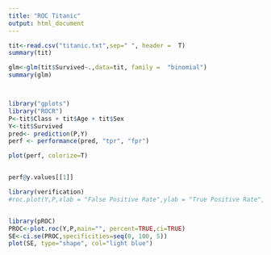 ```yaml
---
title: "ROC Titanic"
output: html_document
---
```


```r

tit<-read.csv("titanic.txt",sep=" ", header =  T)
summary(tit)

glm<-glm(tit$Survived~.,data=tit, family =  "binomial")
summary(glm)



library("gplots")
library("ROCR")
P<-tit$Class + tit$Age + tit$Sex
Y<-tit$Survived
pred<- prediction(P,Y)
perf <- performance(pred, "tpr", "fpr")

plot(perf, colorize=T)


perf@y.values[[1]]

library(verification)
#roc.plot(Y,P,xlab = "False Positive Rate",ylab = "True Positive Rate", main = "", CI = TRUE,n.boot = 100, plot = "both", binormal = TRUE)


library(pROC)
PROC<-plot.roc(Y,P,main="", percent=TRUE,ci=TRUE)
SE<-ci.se(PROC,specificities=seq(0, 100, 5))
plot(SE, type="shape", col="light blue")



```